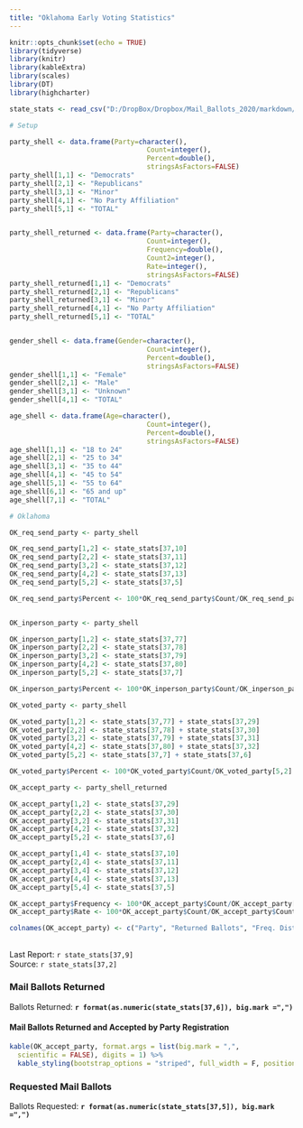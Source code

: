```yaml
---
title: "Oklahoma Early Voting Statistics"
---
```

```r
knitr::opts_chunk$set(echo = TRUE)
library(tidyverse)
library(knitr)
library(kableExtra)
library(scales)
library(DT)
library(highcharter)

state_stats <- read_csv("D:/DropBox/Dropbox/Mail_Ballots_2020/markdown/2020G_Early_Vote.csv")

# Setup

party_shell <- data.frame(Party=character(),
                                  Count=integer(),
                                  Percent=double(),
                                  stringsAsFactors=FALSE)
party_shell[1,1] <- "Democrats"
party_shell[2,1] <- "Republicans"
party_shell[3,1] <- "Minor"
party_shell[4,1] <- "No Party Affiliation"
party_shell[5,1] <- "TOTAL"


party_shell_returned <- data.frame(Party=character(),
                                  Count=integer(),
                                  Frequency=double(),
                                  Count2=integer(),
                                  Rate=integer(),
                                  stringsAsFactors=FALSE)
party_shell_returned[1,1] <- "Democrats"
party_shell_returned[2,1] <- "Republicans"
party_shell_returned[3,1] <- "Minor"
party_shell_returned[4,1] <- "No Party Affiliation"
party_shell_returned[5,1] <- "TOTAL"


gender_shell <- data.frame(Gender=character(),
                                  Count=integer(),
                                  Percent=double(),
                                  stringsAsFactors=FALSE)
gender_shell[1,1] <- "Female"
gender_shell[2,1] <- "Male"
gender_shell[3,1] <- "Unknown"
gender_shell[4,1] <- "TOTAL"

age_shell <- data.frame(Age=character(),
                                  Count=integer(),
                                  Percent=double(),
                                  stringsAsFactors=FALSE)
age_shell[1,1] <- "18 to 24"
age_shell[2,1] <- "25 to 34"
age_shell[3,1] <- "35 to 44"
age_shell[4,1] <- "45 to 54"
age_shell[5,1] <- "55 to 64"
age_shell[6,1] <- "65 and up"
age_shell[7,1] <- "TOTAL"

# Oklahoma

OK_req_send_party <- party_shell

OK_req_send_party[1,2] <- state_stats[37,10] 
OK_req_send_party[2,2] <- state_stats[37,11] 
OK_req_send_party[3,2] <- state_stats[37,12] 
OK_req_send_party[4,2] <- state_stats[37,13] 
OK_req_send_party[5,2] <- state_stats[37,5] 

OK_req_send_party$Percent <- 100*OK_req_send_party$Count/OK_req_send_party[5,2]


OK_inperson_party <- party_shell

OK_inperson_party[1,2] <- state_stats[37,77] 
OK_inperson_party[2,2] <- state_stats[37,78] 
OK_inperson_party[3,2] <- state_stats[37,79] 
OK_inperson_party[4,2] <- state_stats[37,80] 
OK_inperson_party[5,2] <- state_stats[37,7] 

OK_inperson_party$Percent <- 100*OK_inperson_party$Count/OK_inperson_party[5,2]

OK_voted_party <- party_shell

OK_voted_party[1,2] <- state_stats[37,77] + state_stats[37,29]
OK_voted_party[2,2] <- state_stats[37,78] + state_stats[37,30] 
OK_voted_party[3,2] <- state_stats[37,79] + state_stats[37,31] 
OK_voted_party[4,2] <- state_stats[37,80] + state_stats[37,32] 
OK_voted_party[5,2] <- state_stats[37,7] + state_stats[37,6]

OK_voted_party$Percent <- 100*OK_voted_party$Count/OK_voted_party[5,2]

OK_accept_party <- party_shell_returned

OK_accept_party[1,2] <- state_stats[37,29] 
OK_accept_party[2,2] <- state_stats[37,30] 
OK_accept_party[3,2] <- state_stats[37,31] 
OK_accept_party[4,2] <- state_stats[37,32] 
OK_accept_party[5,2] <- state_stats[37,6] 

OK_accept_party[1,4] <- state_stats[37,10] 
OK_accept_party[2,4] <- state_stats[37,11] 
OK_accept_party[3,4] <- state_stats[37,12] 
OK_accept_party[4,4] <- state_stats[37,13] 
OK_accept_party[5,4] <- state_stats[37,5] 

OK_accept_party$Frequency <- 100*OK_accept_party$Count/OK_accept_party[5,2]
OK_accept_party$Rate <- 100*OK_accept_party$Count/OK_accept_party$Count2

colnames(OK_accept_party) <- c("Party", "Returned Ballots", "Freq. Distribution", "Requested Ballots", "Return Rate")


```
## {.tabset}
Last Report: `r state_stats[37,9]`  
Source:  `r state_stats[37,2]`

### Mail Ballots Returned

Ballots Returned: **`r format(as.numeric(state_stats[37,6]), big.mark =",")`**

#### **Mail Ballots Returned and Accepted by Party Registration**

``` r
kable(OK_accept_party, format.args = list(big.mark = ",", 
  scientific = FALSE), digits = 1) %>%
  kable_styling(bootstrap_options = "striped", full_width = F, position = "left")
```

### Requested Mail Ballots

Ballots Requested: **`r format(as.numeric(state_stats[37,5]), big.mark =",")`**
